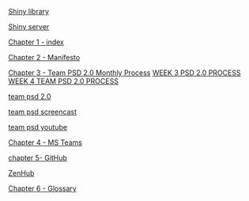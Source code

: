 [Shiny library](https://raw.githubusercontent.com/lzim/teampsd/master/mtl_facilitate_workgroup/mtl_menu/ui.R)

[Shiny server](https://raw.githubusercontent.com/lzim/teampsd/master/mtl_facilitate_workgroup/mtl_menu/server.R)

[Chapter 1 - index](https://github.com/lijenn/teampsdprototype/blob/gh-pages/index.Rmd)

[Chapter 2 - Manifesto](https://raw.githubusercontent.com/lijenn/teampsdprototype/master/resources/training_guides/chapter_2_manifesto.md)

[Chapter 3 - Team PSD 2.0 Monthly Process](https://raw.githubusercontent.com/lijenn/teampsdprototype/master/resources/design/design_workshop_manual/week_1_and_2.md)
[WEEK 3 PSD 2.0 PROCESS](https://raw.githubusercontent.com/lijenn/teampsdprototype/master/resources/design/design_workshop_manual/week_3.md)
[WEEK 4 TEAM PSD 2.0 PROCESS](https://raw.githubusercontent.com/lijenn/teampsdprototype/master/resources/design/design_workshop_manual/week_4.md)

[team psd 2.0](https://raw.githubusercontent.com/lijenn/teampsdprototype/master/resources/design/readme.md)

[team psd screencast](https://raw.githubusercontent.com/lijenn/teampsdprototype/master/resources/design/videos/screen_cast.md)

[team psd youtube](https://raw.githubusercontent.com/lijenn/teampsdprototype/master/resources/design/videos/youtube/youtube_guide.md)

[Chapter 4 - MS Teams](https://raw.githubusercontent.com/lijenn/teampsdprototype/master/resources/training_guides/mtl_how_teams/ms_teams_guide.md)

[chapter 5- GitHub](https://raw.githubusercontent.com/lijenn/teampsdprototype/master/resources/training_guides/github/github_draft.md)

[ZenHub](https://github.com/lijenn/teampsdprototype/blob/gh-pages/chapter_6_zenhub_guide.md)

[Chapter 6 - Glossary](https://github.com/lijenn/teampsdprototype/blob/gh-pages/chapter_7_glossary.md)
